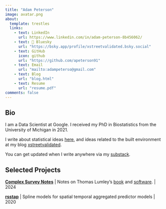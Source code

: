 ```yaml
---
title: "Adam Peterson"
image: avatar.png
about:
  template: trestles
  links: 
    - text: LinkedIn
      url: https://www.linkedin.com/in/adam-peterson-8b456062/
    - text: 🦋 Bluesky
      url: "https://bsky.app/profile/xstreetvalidated.bsky.social"
    - text: GitHub
      icon: github
      url: "https://github.com/apeterson91"
    - text: Email
      url: "mailto:adampeterso@gmail.com"
    - text: Blog
      url: "blog.html"
    - text: Resume
      url: "resume.pdf"
comments: false
---
```

::: {.column-page}

## Bio

I am a Data Scientist at Google. I received my PhD in Biostatistics from the 
University of Michigan in 2021. 

I write about statistical ideas [here](blog.html), and ideas related to the 
built environment at my blog [xstreetvalidated](https://xstreetvalidated.com).

You can get updated when I write anywhere via my 
[substack](https://articulatednote.substack.com/?r=6395r&utm_campaign=pub-share-checklist).

<p></p>

## Selected Projects

**[Complex Survey Notes](https://apeterson91.github.io/ComplexSurveys/ComplexSurveyNotes.html)** | Notes on Thomas Lumley's [book](https://g.co/kgs/ozy1gEy) and 
[software](https://r-survey.r-forge.r-project.org/survey/). | 2024 

**[rsstap](https://apeterson91.github.io/rsstap/)** | Spline models for spatial temporal aggregated predictor models | 2020  

:::
